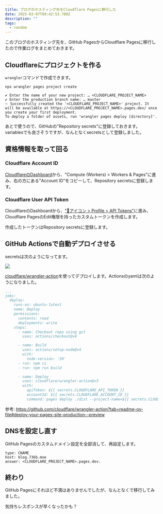 ```yaml
---
title: ブログのホスティング先をCloudflare Pagesに移行した
date: 2025-03-07T09:42:53.780Z
description: ""
tags:
  - random
---
```


このブログのホスティング先を、GitHub PagesからCloudflare Pagesに移行したので作業ログをまとめておきます。

## Cloudflareにプロジェクトを作る

`wrangler`コマンドで作成できます。

```
npx wrangler pages project create

✔ Enter the name of your new project: … <CLOUDFLARE_PROJECT_NAME>
✔ Enter the production branch name: … master
✨ Successfully created the '<CLOUDFLARE_PROJECT_NAME>' project. It will be available at https://<CLOUDFLARE_PROJECT_NAME>.pages.dev/ once you create your first deployment.
To deploy a folder of assets, run 'wrangler pages deploy [directory]'.
```

あとで使うので、GitHubの"Repository secrets"に登録しておきます。variablesでも良さそうですが、なんとなくsecretsとして登録しました。

## 資格情報を取って回る

### Cloudflare Account ID

[CloudflareのDashboard](https://dash.cloudflare.com)から、"Compute (Workers) > Workers & Pages"に進み、右の方にある"Account ID"をコピーして、Repository secretsに登録します。

### Cloudflare User API Token

CloudflareのDashboardから、["👤アイコン > Profile > API Tokens"](https://dash.cloudflare.com/profile/api-tokens)に進み、Cloudflare PagesのEdit権限を持ったカスタムトークンを作成します。

作成したトークンはRepository secretsに登録します。

## GitHub Actionsで自動デプロイさせる

secretsは次のようになってます。

![](./secrets.png)

[cloudflare/wrangler-action](https://github.com/cloudflare/wrangler-action)を使ってデプロイします。Actionsのyamlは次のようになりました。

```yaml
...
jobs:
  deploy:
    runs-on: ubuntu-latest
    name: Deploy
    permissions:
      contents: read
      deployments: write
    steps:
      - name: Checkout repo using git
        uses: actions/checkout@v4

      - name: Build
        uses: actions/setup-node@v4
        with:
          node-version: '20'
      - run: npm ci
      - run: npm run build

      - name: Deploy
        uses: cloudflare/wrangler-action@v3
        with:
          apiToken: ${{ secrets.CLOUDFLARE_API_TOKEN }}
          accountId: ${{ secrets.CLOUDFLARE_ACCOUNT_ID }}
          command: pages deploy ./dist --project-name=${{ secrets.CLOUDFLARE_PROJECT_NAME }}
```

参考: https://github.com/cloudflare/wrangler-action?tab=readme-ov-file#deploy-your-pages-site-production--preview

## DNSを設定し直す

GitHub Pagesのカスタムドメイン設定を全部消して、再設定します。

```
type: CNAME
host: blog.736b.moe
answer: <CLOUDFLARE_PROJECT_NAME>.pages.dev.
```

## 終わり

GitHub Pagesにそれほど不満はありませんでしたが、なんとなくで移行してみました。

気持ちレスポンスが早くなったかも？
